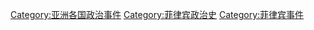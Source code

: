 [[Category:亚洲各国政治事件|Category:亚洲各国政治事件]]
[[Category:菲律宾政治史|Category:菲律宾政治史]]
[[Category:菲律宾事件|Category:菲律宾事件]]